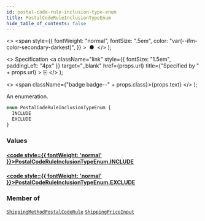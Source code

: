 ```yaml
---
id: postal-code-rule-inclusion-type-enum
title: PostalCodeRuleInclusionTypeEnum
hide_table_of_contents: false
---
```


  <>
    <span
      style={{
        fontWeight: "normal",
        fontSize: ".5em",
        color: "var(--ifm-color-secondary-darkest)",
      }}
    >
      &nbsp;●&nbsp;
    </span>
  </>
);

  <>
    Specification
    <a
      className="link"
      style={{ fontSize: "1.5em", paddingLeft: "4px" }}
      target="\_blank"
      href={props.url}
      title={"Specified by " + props.url}
    >
      ⎘
    </a>
  </>
);

  <>
    <span className={"badge badge--" + props.class}>{props.text}</span>
  </>
);

An enumeration.

```graphql
enum PostalCodeRuleInclusionTypeEnum {
  INCLUDE
  EXCLUDE
}
```

### Values

#### [<code style={{ fontWeight: 'normal' }}>PostalCodeRuleInclusionTypeEnum.<b>INCLUDE</b></code>](#)

>

#### [<code style={{ fontWeight: 'normal' }}>PostalCodeRuleInclusionTypeEnum.<b>EXCLUDE</b></code>](#)

>

### Member of

[`ShippingMethodPostalCodeRule`](../../../storefront/shipping/objects/shipping-method-postal-code-rule) <Badge class="secondary" text="object"/><Bullet />[`ShippingPriceInput`](../../../storefront/shipping/inputs/shipping-price-input) <Badge class="secondary" text="input"/>
